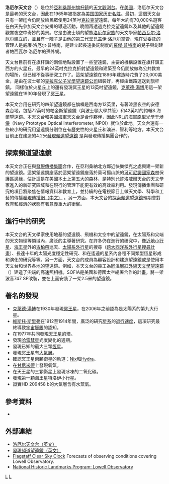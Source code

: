 {{noteTA
|T=zh-cn:洛厄尔天文台;zh-tw:洛厄爾天文台;zh-hk:羅威爾天文台;
|1=zh-cn:洛厄尔天文台;zh-tw:洛厄爾天文台;zh-hk:羅威爾天文台;
|2=zh-cn:洛厄尔;zh-tw:洛厄爾;zh-hk:羅威爾;
}}
{{Infobox Observatory
| bgcolour        = 
| name            = 洛厄尔天文台
| image           = [[File:Clark_dome.jpg|250px]]
| caption         = 在火星丘上的[[艾爾文·克拉克|克拉克]]望遠鏡圓頂。
| organization    = 私人機構
| location        = [[亞利桑那州|亞利桑那州]][[弗拉格斯塔夫_(亞利桑那州)|旗杆鎮]]
| coords          = {{coord|35|12|10|N|111|39|52|W}}
| altitude        = 7,250 英呎（2175米）
| weather         = 
| established     = 1894
| closed          = 
| website         = {{url|www.lowell.edu}}
| telescope1_name = [[探索頻道望遠鏡|探索頻道望遠鏡]]
| telescope1_type = 4.2 米望遠鏡 ''（位於亞利桑納州的快樂傑克森林保護區內。）''
| telescope2_name = 帕金（斯）望遠鏡
| telescope2_type = 1.8米[[蓋塞格林|蓋塞格林]]望遠鏡 ''（位於[[安德森台地|安德森台地]]）''
| telescope3_name = 約翰 S. 海爾望遠鏡
| telescope3_type = 42英吋（1.05米）[[李奇-克萊琴|李奇-克萊琴]]望遠鏡 ''（位於[[安德森台地|安德森台地]]）''
| telescope4_name = 未命名的望遠鏡
| telescope4_type = 31英吋（0.77米）[[反射望遠鏡|反射望遠鏡]] ''（位於[[安德森台地|安德森台地]]）''
| telescope5_name = [[LONEOS|LONEOS]] 施密特望遠鏡
| telescope5_type = 25英吋（0.62米） [[折反射望遠鏡|折反射望遠鏡]] ''（位於[[安德森台地|安德森台地]]）''
| telescope6_name = 24英吋克拉克望遠鏡
| telescope6_type = 24英吋（0.6米）[[艾爾文·克拉克|克拉克]] [[折射望遠鏡|折射望遠鏡]]
| telescope7_name =未命名的望遠鏡
| telescope7_type = 21英吋（0.52米）反射望遠鏡
| telescope8_name =未命名的望遠鏡
| telescope8_type = 18英吋（0.45米）[[攝星儀|攝星儀]]
| telescope9_name = John Vickers McAllister Telescope
| telescope9_type = 16英吋（0.4米）Boller & Chivens cassegrain telescope
| telescope10_name = Abbot L. Lowell Astrograph <br />（發現冥王星的望遠鏡）
| telescope10_type = 13英吋（0.33米）攝星儀
| telescope11_name = 行星搜尋巡天望遠鏡
| telescope11_type = ''（位於[[安德森台地|安德森台地]]）''
| telescope12_name = {{link-en|Navy Prototype Optical Interferometer}}
| telescope12_type = [[干涉儀|干涉儀]] ''（位於安德森台地，與[[美國海軍天文台|美國海軍天文台]]共管。）''
}}

'''洛厄尔天文台'''（{{lang-en|Lowell Observatory}}）是位於[[亞利桑那州|亞利桑那州]][[弗拉格斯塔夫_(亞利桑那州)|旗杆鎮]]的[[天文學|天文]][[天文台|觀測台]]。在[[美國|美國]]，洛厄尔天文台是最老的天文台，因此在1965年被指定為[[美国国家历史名胜|美国国家历史名胜]]。最初，這個天文台只有一架迄今仍開放給民眾使用24英吋[[艾爾文·克拉克|克拉克]]望遠鏡，每年大約有70,000名遊客在白天先參加天文台安排的導遊活動，晚間再透過克拉克望遠鏡以及其他的望遠鏡觀賞夜空中奇妙的美景。它是由波士頓的望族[[洛厄尔家族|洛厄尔家族]]的天文學家[[帕西瓦尔·洛厄尔|帕西瓦尔·洛厄尔]]建立的，並且有一陣子是由他的第三代堂兄[[盖伊·洛厄尔|盖伊·洛厄尔]]掌管，現在受委託的管理人是威廉·洛厄尔·普特南，是建立起長遠委託制度的[[羅傑·普特南|羅傑·普特南]]的兒子與創建者帕西瓦尔·洛厄尔的孫外甥。

天文台目前有在旗杆鎮的兩個地點設置了一些望遠鏡，主要的機構設置在旗杆鎮正西方的火星丘，最早的24英吋克拉克折射望遠鏡和建築至今仍開放做為公共教育的場所，但已經不從事研究工作了。這架望遠鏡在1896年建造時花費了20,000美金，是由在波士頓的[[克拉克父子光學望遠鏡公司|克拉克父子光學望遠鏡公司]]組裝好，再經由鐵路運送到旗杆鎮。 同樣位於火星丘上的還有發現冥王星的13英吋望遠鏡，[[克萊德·湯博|克萊德·湯博]]用這一架望遠鏡在1930年發現了[[冥王星|冥王星]]。

本天文台用在研究的四架望遠鏡都在旗桿是西南方12英里，有著漆黑夜空的安德森台地，包括72英吋的帕金斯望遠鏡（與波士頓大學共管）和42英吋的約翰S.海爾望遠鏡。本天文台和美國海軍天文台是合作夥伴，因此NRL的[[海軍原型光學干涉儀|海軍原型光學干涉儀]]（Navy Prototype Optical Interferometer, NPOI）就位於此地。天文台還有一些較小的研究用望遠鏡分別位在有歷史性的火星丘和澳洲、智利等地方。本天文台目前正在建造的4.2米[http://www.lowell.edu/DCT 發現頻道望遠鏡] {{Wayback|url=http://www.lowell.edu/DCT |date=20130811011448 }}是與發現傳播集團合作的。

== 探索頻道望遠鏡 ==

本天文台正在與[[探索頻道|發現傳播集團]]合作，在亞利桑納北方鄰近快樂傑克之處興建一架新的望遠鏡。這架望遠鏡座落於這架望遠鏡座落於莫可揚山脈的[[可可尼諾國家森林|可可尼諾國家森林]]保護區邊緣，估計這是在美國本土上第五大的森林，是特別允許洛威爾天台的天文學家進入的新研究區域和在現行的管理下能更有效的高效率利用。發現傳播集團和研究的項目將聚焦在情報資料和教育上，並持續的在電視節目上做天文學、科學和工藝的傳播[http://www.discoverychannel.com.tw/_home/index.shtml 發現傳播網（中文）] {{Wayback|url=http://www.discoverychannel.com.tw/_home/index.shtml |date=20210413003342 }}。另一方面，本天文台的[[探索頻道望遠鏡|探索頻道望遠鏡]]預期會對教育和經濟的狀態有著意義重大的衝擊。

== 進行中的研究 ==
本天文台的天文學家使用地基的望遠鏡、飛機和太空中的望遠鏡，在太陽系和尖端的天文物理等領域內，廣泛的主導著研究。在許多仍在進行的研究中，像[[近地小行星|近地小行星]]、[[海王星|海王星]]外的[[古柏帶|古柏帶]]巡天、[[太陽系外行星|太陽系外行星]]的搜尋（[[跨大西洋系外行星搜尋計畫|跨大西洋系外行星搜尋計畫]]）、長達十年的太陽光度穩定性研究、和在遙遠的星系內各種不同類型恆星形成和演化的研究等等。另一方面，天文台的成員為顧客設計和建造望遠鏡或是使用本天文台和世界各地的望遠鏡。例如，本天文台的員工為[[同溫層紅外線天文台|同溫層紅外線天文學望遠鏡]]（{{lang|en| Stratospheric Observatory for Infrared Astronomy，SOFIA}}）建造了尖端的高速照相機。SOFIA是美國和德國太空總署合作的計畫，將一架波音747 SP改裝，並在上面安裝了一架2.5米的望遠鏡。

== 著名的發現 ==
 
* [[克萊德·湯博|克萊德·湯博]]在1930年發現[[冥王星|冥王星]]，在2006年之前認為是太陽系的第九大行星。
* [[維斯托·斯里弗|維斯托·斯里弗]]在1912至1914年間，廣泛的研究[[星系|星系]]的[[退行速度|退行速度]]，這項研究最終導致[[宇宙膨脹|宇宙膨脹]]的認知。
* 在1977年共同發現[[天王星|天王星]]的環。
* 發現[[哈雷彗星|哈雷彗星]]光度變化的週期。
* 發現已知的最大三顆[[恆星|恆星]]。
* 發現[[冥王星|冥王星]]有[[大氣層|大氣層]]。
* 確認冥王星兩顆衛星的軌道：[[冥衛二|Nix]]和[[冥衛三|Hydra]]。
* 在[[木衛三|甘尼米德]]上發現氧氣。
* 在天王星的三顆衛星上發現冰凍的二氧化碳。
* 發現第一顆海王星特洛伊小行星。
* 證實HD 209458 b的大氣層含有水蒸氣。

== 參考資料 ==
{{refbegin}}
*{{cite journal |title= Lowell,Percival, Pickering, W.H. and the founding of the Lowell Observatory
|url= https://archive.org/details/sim_annals-of-science_1994-01_51_1/page/37
|author= Strauss D.|journal= Annals of Science|volume= 51 |issue=1 | pages=37-58  |year=1994|doi=  	 10.1080/00033799400200121}}
{{refend}}

== 外部連結 ==
{{Commonscat|Lowell Observatory}}
*[http://www.lowell.edu/ 洛厄尔天文台（英文）] {{Wayback|url=http://www.lowell.edu/ |date=20110302233420 }}
*[http://www.lowell.edu/dct/index.php 發現頻道望遠鏡（英文）] {{Wayback|url=http://www.lowell.edu/dct/index.php |date=20110607132241 }}
*[http://cleardarksky.com/c/FlagstaffAZkey.html?1 Flagstaff Clear Sky Clock] {{Wayback|url=http://cleardarksky.com/c/FlagstaffAZkey.html?1 |date=20210211062744 }} Forecasts of observing conditions covering Lowell Observatory.
*[http://tps.cr.nps.gov/nhl/detail.cfm?ResourceID=89&resourceType=Building National Historic Landmarks Program: Lowell Observatory] {{Wayback|url=http://tps.cr.nps.gov/nhl/detail.cfm?ResourceID=89&resourceType=Building |date=20131021155047 }}

[[Category:亞利桑那州天文台|L]]
[[Category:美國國家史蹟名錄|L]]